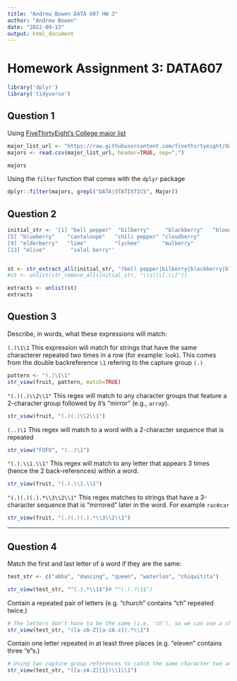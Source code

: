 ```yaml
---
title: "Andrew Bowen DATA 607 HW 3"
author: "Andrew Bowen"
date: "2022-09-13"
output: html_document
---
```

# Homework Assignment 3: DATA607

```r
library('dplyr')
library('tidyverse')
```

## Question 1
Using [FiveThirtyEight's College major list](https://raw.githubusercontent.com/fivethirtyeight/data/master/college-majors/majors-list.csv)
```r
major_list_url <- "https://raw.githubusercontent.com/fivethirtyeight/data/master/college-majors/majors-list.csv"
majors <- read.csv(major_list_url, header=TRUE, sep=",")

majors
```
Using the `filter` function that comes with the `dplyr` package
```r
dplyr::filter(majors, grepl("DATA|STATISTICS", Major))
```
## Question 2
```r
initial_str <- '[1] "bell pepper"  "bilberry"     "blackberry"   "blood orange"
[5] "blueberry"    "cantaloupe"   "chili pepper" "cloudberry"
[9] "elderberry"   "lime"         "lychee"       "mulberry"
[13] "olive"        "salal berry"'


st <- str_extract_all(initial_str, "(bell pepper|bilberry|blackberry|blood orange|blueberry|cantaloupe|chili pepper|cloudberry|elderberry|lime|lychee|mulberry|olive|salal berry)")
#st <- unlist(str_remove_all(initial_str, "\\s|\\[.\\]"))

extracts <- unlist(st)
extracts
```

## Question 3
Describe, in words, what these expressions will match:

`(.)\1\1`
This expression will match for strings that have the same characterer repeated two times in a row (for example: l`oo`k). This comes from the double backreference `\1` refering to the capture group `(.)`
```r
pattern <- "(.)\1\1"
str_view(fruit, pattern, match=TRUE)

```

`"(.)(.)\\2\\1"`
This regex will match to any character groups that feature a 2-character group followed by it's "mirror" (e.g., `arra`y).
```r
str_view(fruit, "(.)(.)\\2\\1")
```

`(..)\1`
This regex will match to a word with a 2-character sequence that is repeated
```r
str_view("FOFO", "(..)\1")
```


`"(.).\\1.\\1"`
This regex will match to any letter that appears 3 times (hence the 2 back-references) within a word.

```r
str_view(fruit, "(.).\\1.\\1")
```
`"(.)(.)(.).*\\3\\2\\1"`
This regex matches to strings that have a 3-character sequence that is "mirrored" later in the word. For example `rac`e`car`

```r
str_view(fruit, "(.)(.)(.).*\\3\\2\\1")
```




---
## Question 4
Match the first and last letter of a word if they are the same:
```r
test_str <- c("abba", "dancing", "queen", "waterloo", "chiquitita")

str_view(test_str, "^(.).*\\1$")# "^(.).?\1$")
```


Contain a repeated pair of letters (e.g. "church" contains "ch" repeated twice.)
```r
# The letters don't have to be the same (i.e. 'ch'), so we can use a character range
str_view(test_str, "([a-zA-Z][a-zA-z]).*\\1")
```

Contain one letter repeated in at least three places (e.g. "eleven" contains three "e"s.)
```r
# Using two capture group references to catch the same character two additional times
str_view(test_str, "([a-zA-Z]{1})\\1\\1")
```





